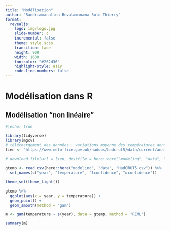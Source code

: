 ```yaml
---
title: "Modélisation"
author: "Randriamanalina Bevalamanana Solo Thierry"
format: 
  revealjs:
    logo: img/logo.jpg 
    slide-number: c
    incremental: false
    theme: style.scss
    transition: fade
    height: 900
    width: 1600
    fontcolor: "#262d36"
    highlight-style: a11y
    code-line-numbers: false
---
```


# Modélisation dans R

## Modélisation "non linéaire" {.scrollable}

```r
#|echo: true

library(tidyverse)
library(mgcv)
# téléchargement des données : variations moyenne des températures annuelles pour l'hémisphère Sud 
lien <- "https://www.metoffice.gov.uk/hadobs/hadcrut5/data/current/analysis/diagnostics/HadCRUT.5.0.1.0.analysis.summary_series.southern_hemisphere.annual.csv"

# download.file(url = lien, destfile = here::here("modeling", "data", "HadCRUT5.csv"))

gtemp <- read_csv(here::here("modeling", "data", "HadCRUT5.csv")) %>% 
  set_names(c("year", "temperature", "lconfidence", "uconfidence"))

theme_set(theme_light())

gtemp %>% 
  ggplot(aes(x = year, y = temperature)) +
  geom_point() +
  geom_smooth(method = "gam")

m <- gam(temperature ~ s(year), data = gtemp, method = "REML")

summary(m)

```

